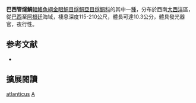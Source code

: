 {{Speciesbox
| name = 巴西管燧鯛
| image = 
| image_width = 250px
| status = NE
| status_system = IUCN3.1
| genus = Aulotrachichthys
| species = atlanticus
| authority = [[Menezes|Menezes]], 1971
| synonyms = *''Paratrachichthys atlanticus''<br /><small>Menezes, 1971</small>
}}
'''巴西管燧鯛'''[[輻鰭魚綱|輻鰭魚綱]][[金眼鯛目|金眼鯛目]][[燧鯛亞目|燧鯛亞目]][[燧鯛科|燧鯛科]]的其中一[[種|種]]，分布於西南[[大西洋|大西洋]]區，從[[巴西|巴西]]至[[阿根廷|阿根廷]]海域，棲息深度115-210公尺，體長可達10.3公分，體具發光器官，夜行性。

== 参考文献 ==
{{reflist}}
*{{FishBase_species|genus=Aulotrachichthys|species=atlanticus|year=2012|month=7}}

== 擴展閱讀 == 
{{refbegin}}
{{wikispecies-inline|Aulotrachichthys atlanticus|巴西管燧鯛}}
{{refend}}

{{taxonbar}}

[[Category:管燧鯛屬|atlanticus]]
[[Category:1971年描述的鱼类|A]]


{{魚類小作品}}